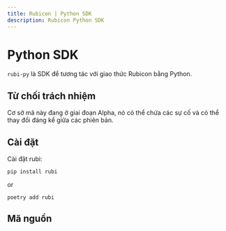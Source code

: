 ```yaml
---
title: Rubicon | Python SDK
description: Rubicon Python SDK
---
```


# Python SDK  

`rubi-py` là SDK để tương tác với giao thức Rubicon bằng Python.

## Từ chối trách nhiệm
Cơ sở mã này đang ở giai đoạn Alpha, nó có thể chứa các sự cố và có thể thay đổi đáng kể giữa các phiên bản.

## Cài đặt
Cài đặt rubi:

```
pip install rubi
```

or 

```
poetry add rubi
```

## Mã nguồn


<QuickLinks>
	<QuickLink 
		title="rubi-py" 
		icon="github" 
		href="https://github.com/RubiconDeFi/rubi-py" 
		description="View the Python SDK on GitHub">
	</QuickLink>
	<QuickLink 
		title="Docs" 
		icon="openBook" 
		href="https://rubi.readthedocs.io/en/latest/" 
		description="Developer docs for rubi">
	</QuickLink>
	<QuickLink 
		title="Python Package" 
		icon="pack" 
		href="https://pypi.org/project/rubi/" 
		description="Install the rubi package on PYPI">
	</QuickLink>
	<QuickLink
		title="Examples"
		icon="layers"
		href="https://github.com/RubiconDeFi/rubi-py/tree/master/rubi/docs/examples"
		description="some useful examples for getting started with rubi"
	></QuickLink>
</QuickLinks>
